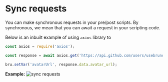 # Sync requests

You can make synchronous requests in your pre/post scripts. By synchronous, we mean that you can await a request in your scripting code.

Below is an inbuilt example of using `axios` library to

```js
const axios = require('axios');

const response = await axios.get('https://api.github.com/users/usebruno');

bru.setVar('avatarUrl', response.data.avatar_url);
```

**Example:**
![sync requests](/screenshots/sync-requests.webp)
